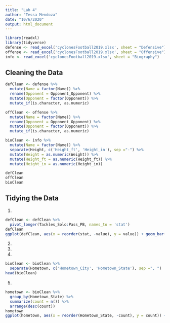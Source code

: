 ```yaml
---
title: "Lab 4"
author: "Tessa Mendoza"
date: "10/6/2020"
output: html_document
---
```


```r
library(readxl)
library(tidyverse)
defense <- read_excel('cyclonesFootball2019.xlsx', sheet = "Defensive")
offense <- read_excel('cyclonesFootball2019.xlsx', sheet = "Offensive")
info <- read_excel('cyclonesFootball2019.xlsx', sheet = "Biography")
```

## Cleaning the Data
```r
defClean <- defense %>%
  mutate(Name = factor(Name)) %>%
  rename(Opponent = Opponent_Opponent) %>%
  mutate(Opponent = factor(Opponent)) %>%
  mutate_if(is.character, as.numeric)

offClean <- offense %>%
  mutate(Name = factor(Name)) %>%
  rename(Opponent = Opponent_Opponent) %>%
  mutate(Opponent = factor(Opponent)) %>%
  mutate_if(is.character, as.numeric)

bioClean <- info %>%
  mutate(Name = factor(Name)) %>%
  separate(Height, c('Height_ft', 'Height_in'), sep ="-") %>%
  mutate(Weight = as.numeric(Weight)) %>%
  mutate(Height_ft = as.numeric(Height_ft)) %>%
  mutate(Height_in = as.numeric(Height_in))
```
```r
defClean
offClean
bioClean
```


## Tidying the Data

1)
```r
defClean <- defClean %>%
  pivot_longer(Tackles_Solo:Pass_PB, names_to = 'stat')
defClean
ggplot(defClean, aes(x = reorder(stat, -value), y = value)) + geom_bar(stat = 'identity') + coord_flip() + labs(x = 'Frequency', y = 'Stat', title = 'Frequency of Defensive Stats')
```

2)

3)

4)
```r
bioClean <- bioClean %>%
  separate(Hometown, c('Hometown_City', 'Hometown_State'), sep =", ")
head(bioClean)
```

5) 
```r
hometown <- bioClean %>%
  group_by(Hometown_State) %>%
  summarize(count = n()) %>%
  arrange(desc(count))
hometown
ggplot(hometown, aes(x = reorder(Hometown_State, -count), y = count)) + geom_bar(stat = 'identity') + coord_flip() + labs(x = 'Number of Players', y = 'Hometown State', title = 'Number of ISU Football Players from Each State')
```

